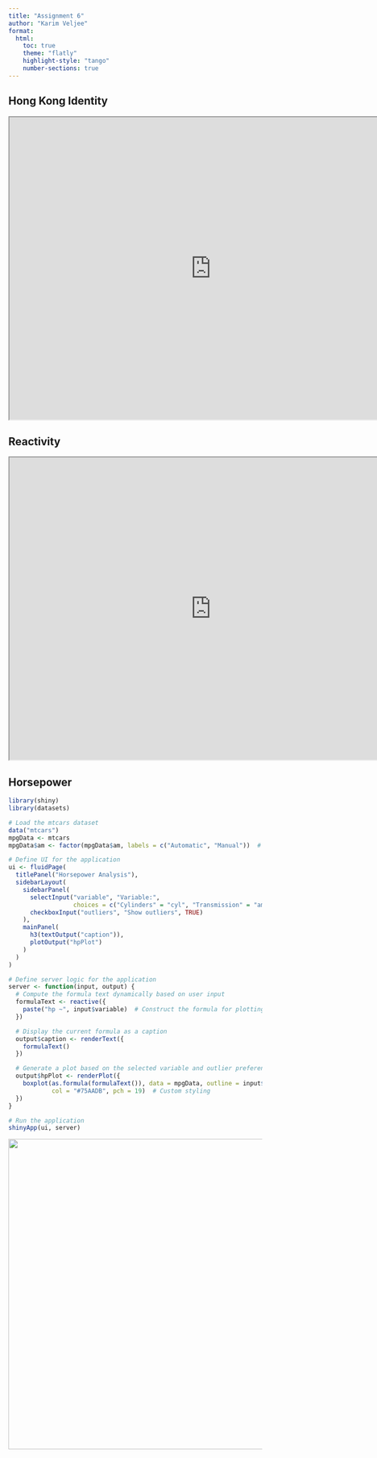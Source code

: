 ```yaml
---
title: "Assignment 6"
author: "Karim Veljee"
format: 
  html:
    toc: true
    theme: "flatly"
    highlight-style: "tango"
    number-sections: true
---
```


## Hong Kong Identity

<iframe width="800" height="600" src="https://karimdibpl.shinyapps.io/HKApp/">

</iframe>

## Reactivity

<iframe width="800" height="600" src="https://karimdibpl.shinyapps.io/reactivity/">

</iframe>

## Horsepower

```r

library(shiny)
library(datasets)

# Load the mtcars dataset
data("mtcars")
mpgData <- mtcars
mpgData$am <- factor(mpgData$am, labels = c("Automatic", "Manual"))  # Enhance factor labels for 'am'

# Define UI for the application
ui <- fluidPage(
  titlePanel("Horsepower Analysis"),
  sidebarLayout(
    sidebarPanel(
      selectInput("variable", "Variable:",
                  choices = c("Cylinders" = "cyl", "Transmission" = "am", "Gears" = "gear")),
      checkboxInput("outliers", "Show outliers", TRUE)
    ),
    mainPanel(
      h3(textOutput("caption")),
      plotOutput("hpPlot")
    )
  )
)

# Define server logic for the application
server <- function(input, output) {
  # Compute the formula text dynamically based on user input
  formulaText <- reactive({
    paste("hp ~", input$variable)  # Construct the formula for plotting
  })

  # Display the current formula as a caption
  output$caption <- renderText({
    formulaText()
  })

  # Generate a plot based on the selected variable and outlier preference
  output$hpPlot <- renderPlot({
    boxplot(as.formula(formulaText()), data = mpgData, outline = input$outliers,
            col = "#75AADB", pch = 19)  # Custom styling
  })
}

# Run the application
shinyApp(ui, server)

```

![](images/horsepower.png){width="616"}
